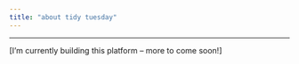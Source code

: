 ```yaml
---
title: "about tidy tuesday"
---
```

---
 
[I’m currently building this platform – more to come soon!]

<!-- 
## About TidyTuesday

TidyTuesday is a weekly social data project that focuses on understanding how to summarize and arrange data to make meaningful and/or beautiful charts.

## My Approach

I use both **R** and **Python** to create visualizations, experimenting with different libraries and techniques. I (will) use for instance:

- **Python**: Using libraries like `pandas`, `geopandas`, `altair`, `plotnine`, and `matplotlib`
- **R**: Leveraging `ggplot2`, `tmap`, `tidyverse`, `data.table`, and various specialized packages and `ggplot2` extensions.

## Project Philosophy

Every other week, I explore the new dataset with the goal of:

1. **Creating clear visualizations** that communicate insights effectively
2. **Experimenting with techniques** to improve my data visualization skills

This is not about exploratory analyisis with meaningful insights.

## Technical Setup

This website is built with:

- **Quarto** for reproducible publishing
- **GitHub Actions** for automated deployment
- **renv** for R package management
- **uv** for Python environment management
- A custom Quarto template used through a **sh** script

The entire project is open source and available on [GitHub](https://github.com/gnoblet/TidyTuesday).


## About Me

Find my personal website [here](gnoblet.github.io)!

Feel free to explore the visualizations and reach out if you'd like to discuss or collaborate on projects!

- **GitHub**: [github.com/gnoblet/TidyTuesday](https://github.com/gnoblet/TidyTuesday)
- **Email**: gnoblet[at]zaclys.net

---
-->